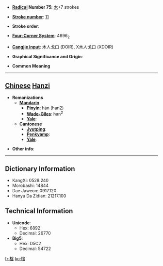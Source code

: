 * '''[[Wiktionary:Chinese radical index| Radical]] Number 75''': [[Wiktionary:Chinese radical index 木|木]]+7 strokes

* '''[[Wiktionary:Chinese total strokes index|Stroke number]]''': [[Wiktionary:Chinese total strokes index 11|11]]

* '''Stroke order''': 

* '''[[Wiktionary:Chinese four corner index|Four-Corner System]]''': 4896<sub>2</sub>

* '''[[Wiktionary:Chinese Cangjie index|Cangjie input]]''': 木人戈口 (DOIR), X木人戈口 (XDOIR)

* '''Graphical Significance and Origin''': 

* '''Common Meaning'''

----

== [[Chinese]] [[Hanzi]] ==

* '''Romanizations'''
** '''[[Mandarin]]'''
*** '''[[Pinyin]]''': hán (han2)
*** '''[[Wade-Giles]]''': han<sup>2</sup>
*** '''[[Yale]]''': 
** '''[[Cantonese]]'''
*** '''[[Jyutping]]''':
*** '''[[Penkyamp]]''': 
*** '''[[Yale]]''': 

* '''Other info''': 

----

== Dictionary Information ==

* KangXi: 0528.240
* Morobashi: 14844
* Dae Jaweon: 0917.120
* Hanyu Da Zidian: 21217.100

== Technical Information ==

* '''Unicode''':
** Hex: 6892
** Decimal: 26770
* '''Big5''':
** Hex: D5C2
** Decimal: 54722

[[fr:梒]]
[[ko:梒]]